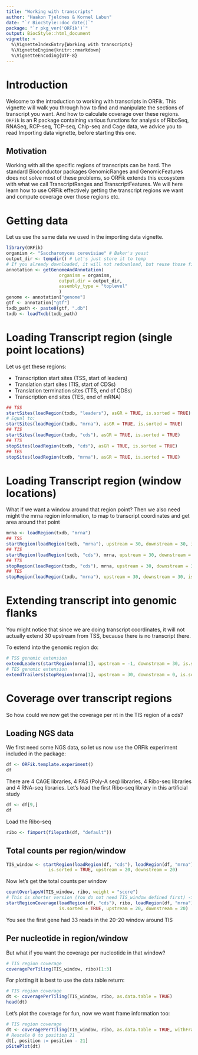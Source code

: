 ```yaml
---
title: "Working with transcripts"
author: "Haakon Tjeldnes & Kornel Labun"
date: "`r BiocStyle::doc_date()`"
package: "`r pkg_ver('ORFik')`"
output: BiocStyle::html_document
vignette: >
  %\VignetteIndexEntry{Working with transcripts}
  %\VignetteEngine{knitr::rmarkdown}
  %\VignetteEncoding{UTF-8}
---
```


# Introduction
Welcome to the introduction to working with transcripts in ORFik. This vignette will walk you through how
to find and manipulate the sections of transcript you want. And how to calculate coverage over these regions.
`ORFik` is an R package containing various functions for analysis of RiboSeq, RNASeq, RCP-seq, TCP-seq, Chip-seq and Cage data, we advice you to read Importing data vignette, before starting this one.

## Motivation
Working with all the specific regions of transcripts can be hard. The standard Bioconductor
packages GenomicRanges and GenomicFeatures does not solve most of these problems, so
ORFik extends this ecosystem with what we call TranscriptRanges and TranscriptFeatures.
We will here learn how to use ORFik
effectively getting the transcript regions we want and compute coverage over those regions etc.

# Getting data
Let us use the same data we used in the importing data vignette.

```r
library(ORFik)
organism <- "Saccharomyces cerevisiae" # Baker's yeast
output_dir <- tempdir() # Let's just store it to temp
# If you already downloaded, it will not redownload, but reuse those files.
annotation <- getGenomeAndAnnotation(
                    organism = organism,
                    output.dir = output_dir,
                    assembly_type = "toplevel"
                    )
genome <- annotation["genome"]
gtf <- annotation["gtf"]
txdb_path <- paste0(gtf, ".db")
txdb <- loadTxdb(txdb_path)
```

# Loading Transcript region (single point locations)

Let us get these regions:

- Transcription start sites (TSS, start of leaders)
- Translation start sites (TIS, start of CDSs)
- Translation termination sites (TTS, end of CDSs)
- Transcription end sites (TES, end of mRNA)
```r
## TSS
startSites(loadRegion(txdb, "leaders"), asGR = TRUE, is.sorted = TRUE)
# Equal to:
startSites(loadRegion(txdb, "mrna"), asGR = TRUE, is.sorted = TRUE)
## TIS
startSites(loadRegion(txdb, "cds"), asGR = TRUE, is.sorted = TRUE)
## TTS
stopSites(loadRegion(txdb, "cds"), asGR = TRUE, is.sorted = TRUE)
## TES
stopSites(loadRegion(txdb, "mrna"), asGR = TRUE, is.sorted = TRUE)
```
# Loading Transcript region (window locations)
What if we want a window around that region point?
Then we also need might the mrna region information,
to map to transcript coordinates and get area around that point
```r
mrna <- loadRegion(txdb, "mrna")
## TSS
startRegion(loadRegion(txdb, "mrna"), upstream = 30, downstream = 30, is.sorted = TRUE)
## TIS
startRegion(loadRegion(txdb, "cds"), mrna, upstream = 30, downstream = 30, is.sorted = TRUE)
## TTS
stopRegion(loadRegion(txdb, "cds"), mrna, upstream = 30, downstream = 30, is.sorted = TRUE)
## TES
stopRegion(loadRegion(txdb, "mrna"), upstream = 30, downstream = 30, is.sorted = TRUE)
```
# Extending transcript into genomic flanks
You might notice that since we are doing transcript coordinates, it will not actually extend 30 upstream
from TSS, because there is no transcript there.

To extend into the genomic region do:
```r
# TSS genomic extension
extendLeaders(startRegion(mrna[1], upstream = -1, downstream = 30, is.sorted = TRUE), 30)
# TES genomic extension
extendTrailers(stopRegion(mrna[1], upstream = 30, downstream = 0, is.sorted = TRUE), 30)
```

# Coverage over transcript regions

So how could we now get the coverage per nt in the TIS region of a cds?

## Loading NGS data
We first need some NGS data, so let us now use the ORFik experiment included in the package:
```r
df <- ORFik.template.experiment()
df
```
There are 4 CAGE libraries, 4 PAS (Poly-A seq) libraries, 4 Ribo-seq libraries and
4 RNA-seq libraries.
Let's load the first Ribo-seq library in this artificial study
```r
df <- df[9,]
df
```

Load the Ribo-seq
```r
ribo <- fimport(filepath(df, "default"))
```

## Total counts per region/window
```r
TIS_window <- startRegion(loadRegion(df, "cds"), loadRegion(df, "mrna"), 
                is.sorted = TRUE, upstream = 20, downstream = 20)
```


Now let's get the total counts per window
```r

countOverlapsW(TIS_window, ribo, weight = "score")
# This is shorter version (You do not need TIS_window defined first) ->
startRegionCoverage(loadRegion(df, "cds"), ribo, loadRegion(df, "mrna"), 
                    is.sorted = TRUE, upstream = 20, downstream = 20)
```
You see the first gene had 33 reads in the 20-20 window around TIS

## Per nucleotide in region/window
But what if you want the coverage per nucleotide in that window?

```r
# TIS region coverage
coveragePerTiling(TIS_window, ribo)[1:3]
```
For plotting it is best to use the data.table return:

```r
# TIS region coverage
dt <- coveragePerTiling(TIS_window, ribo, as.data.table = TRUE)
head(dt)
```
Let's plot the coverage for fun, now we want frame information too:

```r
# TIS region coverage
dt <- coveragePerTiling(TIS_window, ribo, as.data.table = TRUE, withFrames = TRUE)
# Rescale 0 to position 21
dt[, position := position - 21]
pSitePlot(dt)
```
